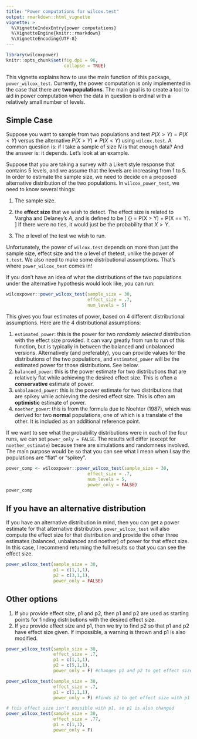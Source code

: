 ```yaml
---
title: "Power computations for wilcox.test"
output: rmarkdown::html_vignette
vignette: >
  %\VignetteIndexEntry{power computations}
  %\VignetteEngine{knitr::rmarkdown}
  %\VignetteEncoding{UTF-8}
---
```


```r
library(wilcoxpower)
knitr::opts_chunk$set(fig.dpi = 96, 
                      collapse = TRUE)
```

This vignette explains how to use the main function of this package, `power_wilcox_test`. Currently, the power computation is only implemented in the case that there are **two populations**. The main goal is to create a tool to aid in power computation when the data in question is ordinal with a relatively small number of levels.

## Simple Case

Suppose you want to sample from two populations and test $P(X > Y) = P(X < Y)$ versus the alternative $P(X > Y) \not= P(X < Y)$ using `wilcox.test`. A common question is: if I take a sample of size $N$ is that enough data? And the answer is: it depends. Let's look at an example.

Suppose that you are taking a survey with a Likert style response that contains 5 levels, and we assume that the levels are increasing from 1 to 5. In order to estimate the sample size, we need to decide on a proposed alternative distribution of the two populations. In `wilcox_power_test`, we need to know several things: 

1. The sample size.

2. the **effect size** that we wish to detect. The effect size is related to Vargha and Delaney's $A$, and is defined to be 
\[
{\text {effect_size}} = P(X > Y) + \frac 12 P(X == Y).
\]
If there were no ties, it would just be the probability that $X > Y$. 

3. The $\alpha$ level of the test we wish to run.

Unfortunately, the power of `wilcox.test` depends on more than just the sample size, effect size and the $\alpha$ level of thetest, unlike the power of `t.test`. We also need to make some distributional assumptions. That's where `power_wilcox_test` comes in!

If you don't have an idea of what the distributions of the two populations under the alternative hypothesis would look like, you can run:

```r
wilcoxpower::power_wilcox_test(sample_size = 30, 
                               effect_size = .7, 
                               num_levels = 5)
```

This gives you four estimates of power, based on 4 different distributional assumptions. Here are the 4 distributional assumptions:

1. `estimated_power`: this is the power for two *randomly selected* distribution with the effect size provided. It can vary greatly from run to run of this function, but is typically in between the balanced and unbalanced versions. Alternatively (and preferably), you can provide values for the distributions of the two populations, and `estimated_power` will be the estimated power for those distributions. See below.
2. `balanced_power`: this is the power estimate for two distributions that are relatively flat while achieving the desired effect size. This is often a **conservative** estimate of power.
3. `unbalanced_power`: this is the power estimate for two distributions that are spikey while achieving the desired effect size. This is often am **optimistic** estimate of power.
4. `noether_power`: this is from the formula due to Noehter (1987), which was derived for two **normal** populations, one of which is a translate of the other. It is included as an additional reference point.

If we want to see what the probability distributions were in each of the four runs, we can set `power_only = FALSE`. The results will differ (except for `noether_estimate`) because there are simulations and randomness involved. The main purpose would be so that you can see what I mean when I say the populations are "flat" or "spikey".

```r
power_comp <- wilcoxpower::power_wilcox_test(sample_size = 30, 
                               effect_size = .7, 
                               num_levels = 5, 
                               power_only = FALSE)
power_comp
```

## If you have an alternative distribution

If you have an alternative distribution in mind, then you can get a power estimate for that alternative distribution. `power_wilcox_test` will also compute the effect size for that distribution and provide the other three estimates (balanced, unbalanced and noether) of power for that effect size. In this case, I recommend returning the full results so that you can see the effect size.

```r
power_wilcox_test(sample_size = 30, 
                  p1 = c(1,1,1), 
                  p2 = c(3,1,1), 
                  power_only = FALSE)
```

## Other options

1. If you provide effect size, p1 and p2, then p1 and p2 are used as starting points for finding distributions with the desired effect size. 
2. If you provide effect size and p1, then we try to find p2 so that p1 and p2 have effect size given. If impossible, a warning is thrown and p1 is also modified.

```r
power_wilcox_test(sample_size = 30, 
                  effect_size = .7, 
                  p1 = c(1,1,1), 
                  p2 = c(5,1,1),
                  power_only = F) #changes p1 and p2 to get effect size
```

```r
power_wilcox_test(sample_size = 30, 
                  effect_size = .7, 
                  p1 = c(1,1,1), 
                  power_only = F) #finds p2 to get effect size with p1
```

```r
# this effect size isn't possible with p1, so p1 is also changed
power_wilcox_test(sample_size = 30, 
                  effect_size = .77, 
                  p1 = c(1,1), 
                  power_only = F) 

```

